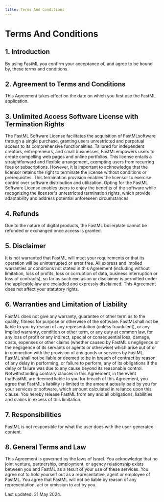 ```yaml
---
title: Terms And Conditions
---
```

# Terms And Conditions

## 1. Introduction

By using FastML you confirm your acceptance of, and agree to be bound by, these terms and conditions.

## 2. Agreement to Terms and Conditions

This Agreement takes effect on the date on which you first use the FastML application.

## 3. Unlimited Access Software License with Termination Rights

The FastML Software License facilitates the acquisition of FastMLsoftware through a single purchase, granting users unrestricted and perpetual access to its comprehensive functionalities. Tailored for independent creators, entrepreneurs, and small businesses, FastMLempowers users to create compelling web pages and online portfolios.
This license entails a straightforward and flexible arrangement, exempting users from recurring fees or subscriptions. However, it is important to acknowledge that the licensor retains the right to terminate the license without conditions or prerequisites. This termination provision enables the licensor to exercise control over software distribution and utilization.
Opting for the FastML Software License enables users to enjoy the benefits of the software while recognizing the licensor's unrestricted termination rights, which provide adaptability and address potential unforeseen circumstances.

## 4. Refunds

Due to the nature of digital products, the FastML boilerplate cannot be refunded or exchanged once access is granted.

## 5. Disclaimer

It is not warranted that FastML will meet your requirements or that its operation will be uninterrupted or error free. All express and implied warranties or conditions not stated in this Agreement (including without limitation, loss of profits, loss or corruption of data, business interruption or loss of contracts), so far as such exclusion or disclaimer is permitted under the applicable law are excluded and expressly disclaimed. This Agreement does not affect your statutory rights.

## 6. Warranties and Limitation of Liability

FastML does not give any warranty, guarantee or other term as to the quality, fitness for purpose or otherwise of the software. FastMLshall not be liable to you by reason of any representation (unless fraudulent), or any implied warranty, condition or other term, or any duty at common law, for any loss of profit or any indirect, special or consequential loss, damage, costs, expenses or other claims (whether caused by FastML's negligence or the negligence of its servants or agents or otherwise) which arise out of or in connection with the provision of any goods or services by FastML. FastML shall not be liable or deemed to be in breach of contract by reason of any delay in performing, or failure to perform, any of its obligations if the delay or failure was due to any cause beyond its reasonable control. Notwithstanding contrary clauses in this Agreement, in the event thatFastML are deemed liable to you for breach of this Agreement, you agree that FastML's liability is limited to the amount actually paid by you for your services or software, which amount calculated in reliance upon this clause. You hereby release FastML from any and all obligations, liabilities and claims in excess of this limitation.

## 7. Responsibilities

FastML is not responsible for what the user does with the user-generated content.

## 8. General Terms and Law

This Agreement is governed by the laws of Israel. You acknowledge that no joint venture, partnership, employment, or agency relationship exists between you and FastML as a result of your use of these services. You agree not to hold yourself out as a representative, agent or employee of FastML. You agree that FastML will not be liable by reason of any representation, act or omission to act by you.

Last updated: 31 May 2024.